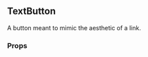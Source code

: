 

<Meta
  decorators={[withKnobs]}
  component={TextButton}
  title="Buttons|TextButton"
/>

<div style={{ position: 'relative', bottom: '20px' }}>

  ## TextButton

  A button meant to mimic the aesthetic of a link.

  ### Props

  <div style={{ position: 'relative', bottom: '20px' }}>
    <Props of={TextButton} />
  </div>

</div>
